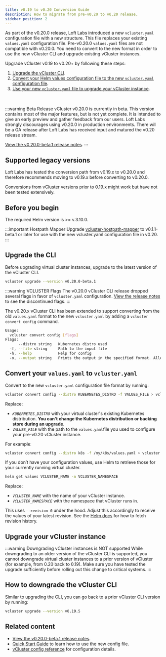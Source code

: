 ```yaml
---
title: v0.19 to v0.20 Conversion Guide
description: How to migrate from pre-v0.20 to v0.20 release.
sidebar_position: 2
---
```




As part of the v0.20.0 release, Loft Labs introduced a new `vcluster.yaml` configuration file with a new structure. This file replaces your existing `values.yaml` configuration file. Pre-v0.20.0 `values.yaml` files are not compatible with v0.20.0. You need to convert to the new format in order to use the new vCluster CLI and upgrade existing vCluster instances.

Upgrade vCluster v0.19 to v0.20+ by following these steps:

1. [Upgrade the vCluster CLI](#upgrade-the-cli).
1. [Convert your Helm values configuration file to the new `vcluster.yaml` configuration file](#convert-your-valuesyaml-to-vclusteryaml).
1. [Use your new `vcluster.yaml` file to upgrade your vCluster instance](#upgrade-your-vcluster-instance).

<br></br>
:::warning Beta Release
vCluster v0.20.0 is currently in beta. This version contains most of the major features, but is not yet complete. It is intended to give an early preview and gather feedback from our users. Loft Labs strongly discourages using v0.20.0 in production environments. There will be a GA release after Loft Labs has received input and matured the v0.20 release stream.


[View the v0.20.0-beta.1 release notes](https://github.com/loft-sh/vcluster/releases/tag/v0.20.0-beta.1).
:::

## Supported legacy versions

Loft Labs has tested the conversion path from v0.19.x to v0.20.0 and therefore recommends moving to v0.19.x before converting to v0.20.0.

Conversions from vCluster versions prior to 0.19.x might work but have not been tested extensively.

## Before you begin

The required Helm version is >= v.3.10.0.

:::important Hostpath Mapper
Upgrade [vcluster-hostpath-mapper](https://github.com/loft-sh/vcluster-hostpath-mapper) to v0.1.1-beta.1 or later for use with the new vcluster.yaml configuration file in v0.20.
:::

## Upgrade the CLI

Before upgrading virtual cluster instances, upgrade to the latest version of the vCluster CLI.

```BASH
vcluster upgrade --version v0.20.0-beta.1
```
:::warning VCLUSTER Flags
The v0.20.0 vCluster CLI release dropped several flags in favor of `vcluster.yaml` configuration. [View the release notes](https://github.com/loft-sh/vcluster/releases/tag/v0.20.0-beta.1) to see the discontinued flags.
:::


The v0.20.x vCluster CLI has been extended to support converting from the old `values.yaml` format to the new `vcluster.yaml` by adding a `vcluster convert config` command.

```BASH
Usage:
  vcluster convert config [flags]
Flags:
      --distro string   Kubernetes distro used
  -f, --file string     Path to the input file
  -h, --help            Help for config
  -o, --output string   Prints the output in the specified format. Allowed values: yaml, json (default "yaml")
```

## Convert your `values.yaml` to `vcluster.yaml`

Convert to the new `vcluster.yaml` configuration file format by running:

```BASH
vcluster convert config --distro KUBERNETES_DISTRO -f VALUES_FILE > vcluster.yaml
```

Replace:

- _`KUBERNETES_DISTRO`_ with your virtual cluster's existing Kubernetes distribution. **You can't change the Kubernetes distribution or backing store during an upgrade**.
- _`VALUES_FILE`_ with the path to the `values.yaml`file you used to configure your pre-v0.20 vCluster instance.

For example:

```BASH
vcluster convert config --distro k8s -f /my/k8s/values.yaml > vcluster.yaml
```

If you don’t have your configuration values, use Helm to retrieve those for your currently running virtual cluster.

```bash
helm get values VCLUSTER_NAME -n VCLUSTER_NAMESPACE
```

Replace:

- _`VCLUSTER_NAME`_ with the name of your vCluster instance.
- _`VCLUSTER_NAMESPACE`_ with the namespace that vCluster runs in.

This uses `--revision 0` under the hood. Adjust this accordingly to receive the values of your latest revision. See the [Helm docs](https://helm.sh/docs/helm/helm_history/) for how to fetch revision history.

## Upgrade your vCluster instance

:::warning Downgrading vCluster instances is NOT supported
While downgrading to an older version of the vCluster CLI is supported, you cannot downgrade virtual cluster instances to a prior version of vCluster (for example, from 0.20 back to 0.19). Make sure you have tested the upgrade sufficiently before rolling out this change to critical systems.
:::

<DeployChanges/>

## How to downgrade the vCluster CLI

Similar to upgrading the CLI, you can go back to a prior vCluster CLI version by running:

```bash
vcluster upgrade --version v0.19.5
```

## Related content

- [View the v0.20.0-beta.1 release notes](https://github.com/loft-sh/vcluster/releases/tag/v0.20.0-beta.1).
- [Quick Start Guide](../../quick-start-guide.mdx) to learn how to use the new config file.
- [vCluster config reference](/vcluster/configure/vcluster-yaml/) for configuration details.
